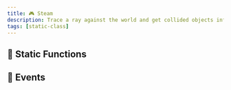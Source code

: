 ```yaml
---
title: 🎮 Steam
description: Trace a ray against the world and get collided objects information.
tags: [static-class]
---
```


<HeaderDeclaration type="StaticClass" name="Steam" is_static />

<!--
## 🎒 Examples

```lua title="Client/Index.lua"

``` -->


## 🗿 Static Functions

<StaticFunctionsDeclaration type="StaticClass" name="Steam" />


## 🚀 Events

<EventsDeclaration type="StaticClass" name="Steam" />